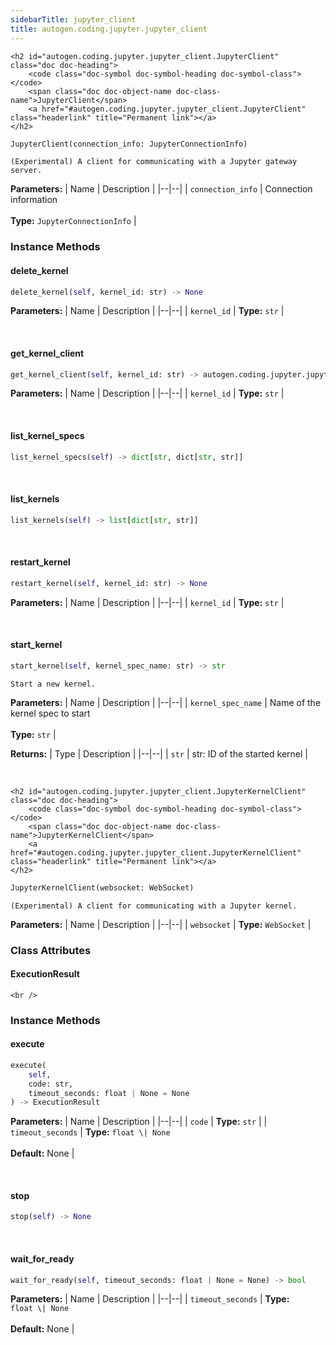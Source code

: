 ```yaml
---
sidebarTitle: jupyter_client
title: autogen.coding.jupyter.jupyter_client
---
```


    <h2 id="autogen.coding.jupyter.jupyter_client.JupyterClient" class="doc doc-heading">
        <code class="doc-symbol doc-symbol-heading doc-symbol-class"></code>
        <span class="doc doc-object-name doc-class-name">JupyterClient</span>
        <a href="#autogen.coding.jupyter.jupyter_client.JupyterClient" class="headerlink" title="Permanent link"></a>
    </h2>

```python
JupyterClient(connection_info: JupyterConnectionInfo)
```

    (Experimental) A client for communicating with a Jupyter gateway server.

<b>Parameters:</b>
| Name | Description |
|--|--|
| `connection_info` | Connection information<br/><br/>**Type:** `JupyterConnectionInfo` |

### Instance Methods

<code class="doc-symbol doc-symbol-heading doc-symbol-method"></code>
#### delete_kernel
<a href="#autogen.coding.jupyter.jupyter_client.JupyterClient.delete_kernel" class="headerlink" title="Permanent link"></a>

```python
delete_kernel(self, kernel_id: str) -> None
```

    

<b>Parameters:</b>
| Name | Description |
|--|--|
| `kernel_id` | **Type:** `str` |

<br />

<code class="doc-symbol doc-symbol-heading doc-symbol-method"></code>
#### get_kernel_client
<a href="#autogen.coding.jupyter.jupyter_client.JupyterClient.get_kernel_client" class="headerlink" title="Permanent link"></a>

```python
get_kernel_client(self, kernel_id: str) -> autogen.coding.jupyter.jupyter_client.JupyterKernelClient
```

    

<b>Parameters:</b>
| Name | Description |
|--|--|
| `kernel_id` | **Type:** `str` |

<br />

<code class="doc-symbol doc-symbol-heading doc-symbol-method"></code>
#### list_kernel_specs
<a href="#autogen.coding.jupyter.jupyter_client.JupyterClient.list_kernel_specs" class="headerlink" title="Permanent link"></a>

```python
list_kernel_specs(self) -> dict[str, dict[str, str]]
```

    

<br />

<code class="doc-symbol doc-symbol-heading doc-symbol-method"></code>
#### list_kernels
<a href="#autogen.coding.jupyter.jupyter_client.JupyterClient.list_kernels" class="headerlink" title="Permanent link"></a>

```python
list_kernels(self) -> list[dict[str, str]]
```

    

<br />

<code class="doc-symbol doc-symbol-heading doc-symbol-method"></code>
#### restart_kernel
<a href="#autogen.coding.jupyter.jupyter_client.JupyterClient.restart_kernel" class="headerlink" title="Permanent link"></a>

```python
restart_kernel(self, kernel_id: str) -> None
```

    

<b>Parameters:</b>
| Name | Description |
|--|--|
| `kernel_id` | **Type:** `str` |

<br />

<code class="doc-symbol doc-symbol-heading doc-symbol-method"></code>
#### start_kernel
<a href="#autogen.coding.jupyter.jupyter_client.JupyterClient.start_kernel" class="headerlink" title="Permanent link"></a>

```python
start_kernel(self, kernel_spec_name: str) -> str
```

    Start a new kernel.

<b>Parameters:</b>
| Name | Description |
|--|--|
| `kernel_spec_name` | Name of the kernel spec to start<br/><br/>**Type:** `str` |

<b>Returns:</b>
| Type | Description |
|--|--|
| `str` | str: ID of the started kernel |

<br />

    <h2 id="autogen.coding.jupyter.jupyter_client.JupyterKernelClient" class="doc doc-heading">
        <code class="doc-symbol doc-symbol-heading doc-symbol-class"></code>
        <span class="doc doc-object-name doc-class-name">JupyterKernelClient</span>
        <a href="#autogen.coding.jupyter.jupyter_client.JupyterKernelClient" class="headerlink" title="Permanent link"></a>
    </h2>

```python
JupyterKernelClient(websocket: WebSocket)
```

    (Experimental) A client for communicating with a Jupyter kernel.

<b>Parameters:</b>
| Name | Description |
|--|--|
| `websocket` | **Type:** `WebSocket` |

### Class Attributes

<code class="doc-symbol doc-symbol-heading doc-symbol-attribute"></code>
#### ExecutionResult
<a href="#autogen.coding.jupyter.jupyter_client.JupyterKernelClient.ExecutionResult" class="headerlink" title="Permanent link"></a>

    <br />

### Instance Methods

<code class="doc-symbol doc-symbol-heading doc-symbol-method"></code>
#### execute
<a href="#autogen.coding.jupyter.jupyter_client.JupyterKernelClient.execute" class="headerlink" title="Permanent link"></a>

```python
execute(
    self,
    code: str,
    timeout_seconds: float | None = None
) -> ExecutionResult
```

    

<b>Parameters:</b>
| Name | Description |
|--|--|
| `code` | **Type:** `str` |
| `timeout_seconds` | **Type:** `float \| None`<br/><br/>**Default:** None |

<br />

<code class="doc-symbol doc-symbol-heading doc-symbol-method"></code>
#### stop
<a href="#autogen.coding.jupyter.jupyter_client.JupyterKernelClient.stop" class="headerlink" title="Permanent link"></a>

```python
stop(self) -> None
```

    

<br />

<code class="doc-symbol doc-symbol-heading doc-symbol-method"></code>
#### wait_for_ready
<a href="#autogen.coding.jupyter.jupyter_client.JupyterKernelClient.wait_for_ready" class="headerlink" title="Permanent link"></a>

```python
wait_for_ready(self, timeout_seconds: float | None = None) -> bool
```

    

<b>Parameters:</b>
| Name | Description |
|--|--|
| `timeout_seconds` | **Type:** `float \| None`<br/><br/>**Default:** None |

<br />